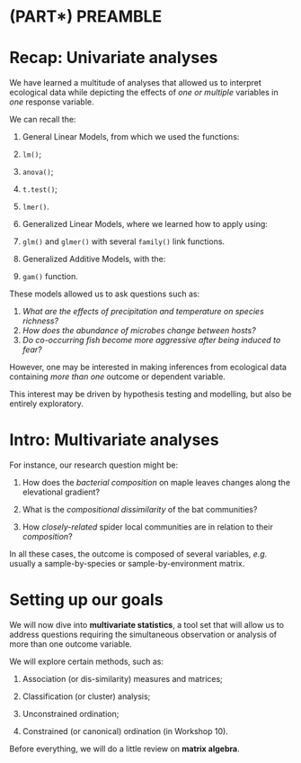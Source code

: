 # (PART\*) PREAMBLE {-}

# Recap: Univariate analyses

We have learned a multitude of analyses that allowed us to interpret ecological data while depicting the effects of _one or multiple_ variables in _one_ response variable.

We can recall the:

1. General Linear Models, from which we used the functions:
  1. `lm()`;
  2. `anova()`;
  3. `t.test()`;
  4. `lmer()`.

2. Generalized Linear Models, where we learned how to apply using:
  1. `glm()` and `glmer()` with several `family()` link functions.

3. Generalized Additive Models, with the: 
  1. `gam()` function.

These models allowed us to ask questions such as:

1. _What are the effects of precipitation and temperature on species richness?_
2. _How does the abundance of microbes change between hosts?_
3. _Do co-occurring fish become more aggressive after being induced to fear?_

However, one may be interested in making inferences from ecological data containing _more than one_ outcome or dependent variable.

This interest may be driven by hypothesis testing and modelling, but also be entirely exploratory.

# Intro: Multivariate analyses

For instance, our research question might be:

1. How does the _bacterial composition_ on maple leaves changes along the elevational gradient?

2. What is the _compositional dissimilarity_ of the bat communities?

3. How _closely-related_ spider local communities are in relation to their _composition_?

In all these cases, the outcome is composed of several variables, _e.g._ usually a sample-by-species or sample-by-environment matrix.

# Setting up our goals

We will now dive into **multivariate statistics**, a tool set that will allow us to address questions requiring the simultaneous observation or analysis of more than one outcome variable.

We will explore certain methods, such as:

1. Association (or dis-similarity) measures and matrices;

2. Classification (or cluster) analysis;

3. Unconstrained ordination;

4. Constrained (or canonical) ordination (in Workshop 10).

Before everything, we will do a little review on **matrix algebra**.